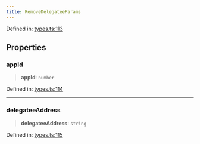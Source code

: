 ```yaml
---
title: RemoveDelegateeParams
---
```


Defined in: [types.ts:113](https://github.com/LIT-Protocol/Vincent/blob/1c902a7c278246adaf4479901c6e2d38e00321e5/packages/libs/contracts-sdk/src/types.ts#L113)

## Properties

### appId

> **appId**: `number`

Defined in: [types.ts:114](https://github.com/LIT-Protocol/Vincent/blob/1c902a7c278246adaf4479901c6e2d38e00321e5/packages/libs/contracts-sdk/src/types.ts#L114)

***

### delegateeAddress

> **delegateeAddress**: `string`

Defined in: [types.ts:115](https://github.com/LIT-Protocol/Vincent/blob/1c902a7c278246adaf4479901c6e2d38e00321e5/packages/libs/contracts-sdk/src/types.ts#L115)
